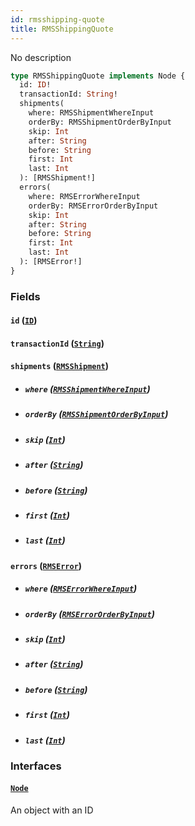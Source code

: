 ```yaml
---
id: rmsshipping-quote
title: RMSShippingQuote
---
```


No description

```graphql
type RMSShippingQuote implements Node {
  id: ID!
  transactionId: String!
  shipments(
    where: RMSShipmentWhereInput
    orderBy: RMSShipmentOrderByInput
    skip: Int
    after: String
    before: String
    first: Int
    last: Int
  ): [RMSShipment!]
  errors(
    where: RMSErrorWhereInput
    orderBy: RMSErrorOrderByInput
    skip: Int
    after: String
    before: String
    first: Int
    last: Int
  ): [RMSError!]
}
```

### Fields

#### `id` ([`ID`](../rate-manager-service/scalars/id))

#### `transactionId` ([`String`](../rate-manager-service/scalars/string))

#### `shipments` ([`RMSShipment`](../rate-manager-service/objects/rmsshipment))

- ##### `where` ([`RMSShipmentWhereInput`](../rate-manager-service/inputs/rmsshipment-where-input))

- ##### `orderBy` ([`RMSShipmentOrderByInput`](../rate-manager-service/enums/rmsshipment-order-by-input))

- ##### `skip` ([`Int`](../rate-manager-service/scalars/int))

- ##### `after` ([`String`](../rate-manager-service/scalars/string))

- ##### `before` ([`String`](../rate-manager-service/scalars/string))

- ##### `first` ([`Int`](../rate-manager-service/scalars/int))

- ##### `last` ([`Int`](../rate-manager-service/scalars/int))

#### `errors` ([`RMSError`](../rate-manager-service/objects/rmserror))

- ##### `where` ([`RMSErrorWhereInput`](../rate-manager-service/inputs/rmserror-where-input))

- ##### `orderBy` ([`RMSErrorOrderByInput`](../rate-manager-service/enums/rmserror-order-by-input))

- ##### `skip` ([`Int`](../rate-manager-service/scalars/int))

- ##### `after` ([`String`](../rate-manager-service/scalars/string))

- ##### `before` ([`String`](../rate-manager-service/scalars/string))

- ##### `first` ([`Int`](../rate-manager-service/scalars/int))

- ##### `last` ([`Int`](../rate-manager-service/scalars/int))

### Interfaces

#### [`Node`](../rate-manager-service/interfaces/node)

An object with an ID
